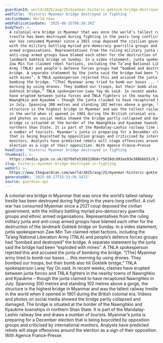 ```yaml
---
guardianId: world/2025/aug/25/myanmar-historic-gokteik-bridge-destroyed
webTitle: 'Historic Myanmar bridge destroyed in fighting '
sectionName: World news
webPublicationDate: '2025-08-25T06:36:36Z'
bodyText: >-
  A colonial-era bridge in Myanmar that was once the world’s tallest railway
  trestle has been destroyed during fighting in the years-long conflict. A civil
  war has consumed Myanmar since a 2021 coup deposed the civilian government,
  with the military battling myriad pro-democracy guerrilla groups and ethnic
  armed organisations. Representatives from the ruling military junta and
  anti-coup armed groups have blamed each other for the destruction of the
  landmark Gokteik bridge on Sunday. In a video statement, junta spokesperson
  Zaw Min Tun claimed rebel factions, including the Ta’ang National Liberation
  Army (TNLA) and people’s defence forces groups had “bombed and destroyed” the
  bridge. A separate statement by the junta said the bridge had been “exploded
  with mines”. A TNLA spokesperson rejected this and accused the junta of
  bombing the bridge. “[The] Myanmar army tried to bomb our bases ... this
  morning by using drones. They bombed our troops, but their bomb also hit
  Gokteik bridge,” TNLA spokesperson Lway Yay Oo said. In recent weeks, clashes
  have erupted between junta forces and TNLA fighters in the nearby towns of
  Nawnghkio and Kyaukme – though the junta claimed to have recaptured Nawnghkio
  in July. Spanning 300 metres and standing 102 metres above a gorge, the
  structure is the highest bridge in Myanmar and was the tallest railway trestle
  in the world when it opened in 1901 during the British colonial era. Videos
  and photos on social media showed the bridge partly collapsed and damaged. The
  bridge is situated at the border of the Nawnghkio and Kyaukme townships in
  northern Shan State. It is part of the Mandalay-Lashio railway line and draws
  a number of tourists. Myanmar’s junta is preparing for a December election
  that is being boycotted by opposition groups and criticised by international
  monitors. Analysts have predicted rebels will stage offensives around the
  election as a sign of their opposition. With Agence France-Presse
headline: 'Historic Myanmar bridge destroyed in fighting '
thumbnail: >-
  https://media.guim.co.uk/d2f0dfe5389320b8cf5639dcd91ee93e380b6b55/0_0_4151_3321/500.jpg
slug: historic-myanmar-bridge-destroyed-in-fighting
webUrl: >-
  https://www.theguardian.com/world/2025/aug/25/myanmar-historic-gokteik-bridge-destroyed
generatedAt: '2025-08-27T15:32:56.547Z'
source: guardian-api
---
```

A colonial-era bridge in Myanmar that was once the world’s tallest railway trestle has been destroyed during fighting in the years-long conflict. A civil war has consumed Myanmar since a 2021 coup deposed the civilian government, with the military battling myriad pro-democracy guerrilla groups and ethnic armed organisations. Representatives from the ruling military junta and anti-coup armed groups have blamed each other for the destruction of the landmark Gokteik bridge on Sunday. In a video statement, junta spokesperson Zaw Min Tun claimed rebel factions, including the Ta’ang National Liberation Army (TNLA) and people’s defence forces groups had “bombed and destroyed” the bridge. A separate statement by the junta said the bridge had been “exploded with mines”. A TNLA spokesperson rejected this and accused the junta of bombing the bridge. “[The] Myanmar army tried to bomb our bases ... this morning by using drones. They bombed our troops, but their bomb also hit Gokteik bridge,” TNLA spokesperson Lway Yay Oo said. In recent weeks, clashes have erupted between junta forces and TNLA fighters in the nearby towns of Nawnghkio and Kyaukme – though the junta claimed to have recaptured Nawnghkio in July. Spanning 300 metres and standing 102 metres above a gorge, the structure is the highest bridge in Myanmar and was the tallest railway trestle in the world when it opened in 1901 during the British colonial era. Videos and photos on social media showed the bridge partly collapsed and damaged. The bridge is situated at the border of the Nawnghkio and Kyaukme townships in northern Shan State. It is part of the Mandalay-Lashio railway line and draws a number of tourists. Myanmar’s junta is preparing for a December election that is being boycotted by opposition groups and criticised by international monitors. Analysts have predicted rebels will stage offensives around the election as a sign of their opposition. With Agence France-Presse
